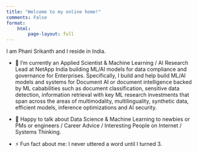 ```yaml
---
title: "Welcome to my online home!"
comments: False
format: 
    html: 
        page-layout: full
---
```


I am Phani Srikanth and I reside in India.

- 🔭 I’m currently an Applied Scientist & Machine Learning / AI Research Lead at NetApp India building ML/AI models for data compliance and governance for Enterprises. Specifically, I build and help build ML/AI models and systems for Document AI or document intelligence backed by ML cababilities such as document classification, sensitive data detection, information retrieval with key ML research investments that span across the areas of multimodality, multilinguality, synthetic data, efficient models, inference optimizations and AI security.

- 💬 Happy to talk about Data Science & Machine Learning to newbies or PMs or engineers / Career Advice / Interesting People on Internet / Systems Thinking.

- ⚡ Fun fact about me: I never uttered a word until I turned 3.
